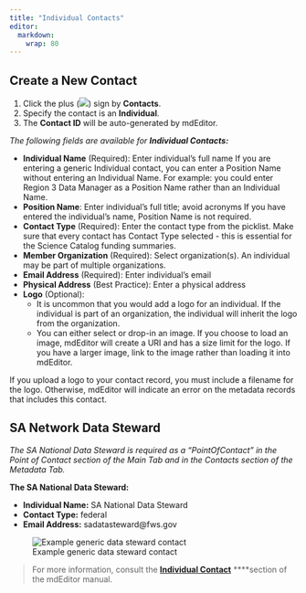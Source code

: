 ```yaml
---
title: "Individual Contacts"
editor: 
  markdown: 
    wrap: 80
---
```


## Create a New Contact

1.  Click the plus (![](../.gitbook/assets/symbol_plus_16.png)) sign by
    **Contacts**.
2.  Specify the contact is an **Individual**.
3.  The **Contact ID** will be auto-generated by mdEditor.

*The following fields are available for **Individual Contacts:***

-   **Individual Name** (Required): Enter individual's full name If you are
    entering a generic Individual contact, you can enter a Position Name without
    entering an Individual Name. For example: you could enter Region 3 Data
    Manager as a Position Name rather than an Individual Name.
-   **Position Name**: Enter individual's full title; avoid acronyms If you have
    entered the individual's name, Position Name is not required.
-   **Contact Type** (Required): Enter the contact type from the picklist. Make
    sure that every contact has Contact Type selected - this is essential for
    the Science Catalog funding summaries.
-   **Member Organization** (Required): Select organization(s). An individual
    may be part of multiple organizations.
-   **Email Address** (Required): Enter individual's email
-   **Physical Address** (Best Practice): Enter a physical address
-   **Logo** (Optional):
    -   It is uncommon that you would add a logo for an individual. If the
        individual is part of an organization, the individual will inherit the
        logo from the organization.
    -   You can either select or drop-in an image. If you choose to load an
        image, mdEditor will create a URI and has a size limit for the logo. If
        you have a larger image, link to the image rather than loading it into
        mdEditor.

::: {.callout-warning} 
If you upload a logo to your contact record, you must
include a filename for the logo. Otherwise, mdEditor will indicate an error on
the metadata records that includes this contact.
:::

## SA Network Data Steward

*The SA National Data Steward is required as a "PointOfContact" in the Point of
Contact section of the Main Tab and in the Contacts section of the Metadata
Tab.*

**The SA National Data Steward:**

-   **Individual Name:** SA National Data Steward
-   **Contact Type:** federal
-   **Email Address:** sadatasteward\@fws.gov

![Example generic data steward contact](../.gitbook/assets/image%20%2828%29.png)

> For more information, consult the [**Individual
> Contact**](https://adiwg.gitbooks.io/mdeditor/content/contact/new/individual.html)
> \*\*\*\*section of the mdEditor manual.
